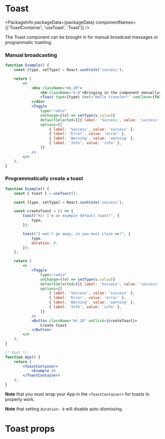 
# Toast

<PackageInfo
    packageData={packageData}
    componentNames={['ToastContainer', 'useToast', 'Toast']}
/>

The Toast component can be brought in for manual broadcast messages or
programmatic toasting.

### Manual broadcasting

```jsx example
function Example() {
    const [type, setType] = React.useState('success');

    return (
        <>
            <div className="mb-20">
                <h4 className="m-0">Bringing in the component manually</h4>
                <Toast type={type} text="Hello traveler!" canClose={false} />
            </div>
            <Toggle
                type="radio"
                onChange={(v) => setType(v.value)}
                defaultSelected={[{ label: 'Success', value: 'success' }]}
                options={[
                    { label: 'Success', value: 'success' },
                    { label: 'Error', value: 'error' },
                    { label: 'Warning', value: 'warning' },
                    { label: 'Info', value: 'info' },
                ]}
            />
        </>
    );
}
```

### Programmatically create a toast

```jsx example
function Example() {
    const { toast } = useToast();

    const [type, setType] = React.useState('success');

    const createToast = () => {
        toast("Hi! I'm an example default toast!", {
            type,
        });

        toast("I won't go away, so you must close me!", {
            type,
            duration: 0,
        });
    };

    return (
        <>
            <Toggle
                type="radio"
                onChange={(v) => setType(v.value)}
                defaultSelected={[{ label: 'Success', value: 'success' }]}
                options={[
                    { label: 'Success', value: 'success' },
                    { label: 'Error', value: 'error' },
                    { label: 'Warning', value: 'warning' },
                    { label: 'Info', value: 'info' },
                ]}
            />
            <Button className="mt-10" onClick={createToast}>
                Create toast
            </Button>
        </>
    );
}

/* Root */
function App() {
    return (
        <ToastContainer>
            <Example />
        </ToastContainer>
    );
}
```

**Note** that you must wrap your App in the `<ToastContainer>` for toasts to
properly work.

**Note** that setting `duration: 0` will disable auto-dismissing.

# Toast props

```props packages/toast/src/toast.tsx

```
